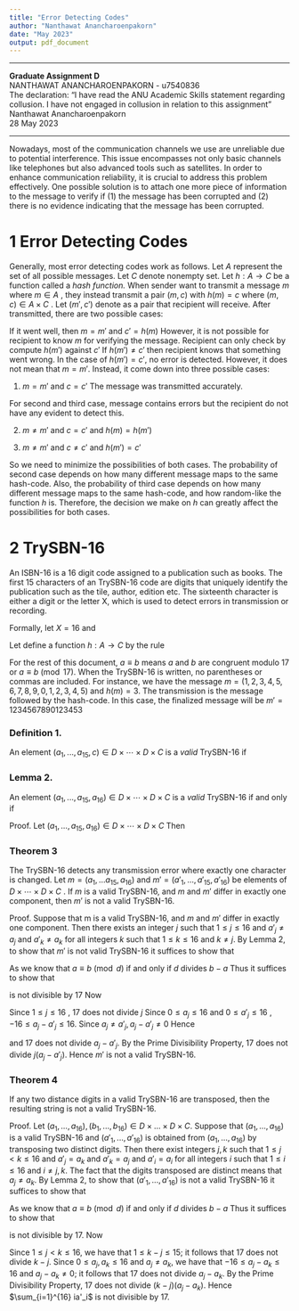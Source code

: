 ```yaml
---
title: "Error Detecting Codes"
author: "Nanthawat Anancharoenpakorn"
date: "May 2023"
output: pdf_document
---
```


___
| **Graduate Assignment D**
| NANTHAWAT ANANCHAROENPAKORN - u7540836
| The declaration: "I have read the ANU Academic Skills statement regarding collusion. I have not engaged in  collusion in relation to this assignment"

| Nanthawat Anancharoenpakorn
| 28 May 2023
---

Nowadays, most of the communication channels we use are unreliable due to potential interference. This issue encompasses not only basic channels like telephones but also advanced tools such as satellites. In order to enhance communication reliability, it is crucial to address this problem effectively. One possible solution is to attach one more piece of information to the message to verify if (1) the message has been corrupted and (2) there is no evidence indicating that the message has been corrupted.

# 1 Error Detecting Codes

Generally, most error detecting codes work as follows. Let $A$ represent the set of all possible messages. Let $C$ denote nonempty set. Let $h : A \to C$ be a function called a *hash function.* When sender want to transmit a message $m$ where $m \in A$ , they instead transmit a pair $(m,c)$ with $h(m) = c$ where $(m,c) \in A \times C$ . Let $(m', c')$ denote as a pair that recipient will receive. After transmitted, there are two possible cases:

If it went well, then $m = m'$ and $c' = h(m)$ However, it is not possible for recipient to know $m$ for verifying the message. Recipient can only check by compute $h(m')$ against $c'$ If $h(m') \neq c'$ then recipient knows that something went wrong. In the case of $h(m') = c'$, no error is detected. However, it does not mean that $m = m'$. Instead, it come down into three possible cases:

(1) $m = m'$ and $c = c'$ The message was transmitted accurately.

For second and third case, message contains errors but the recipient do not have any evident to detect this.

(2) $m \neq m'$ and $c = c'$ and $h(m) = h(m')$

(3) $m \neq m'$ and $c \neq c'$ and $h(m') = c'$

So we need to minimize the possibilities of both cases. The probability of second case depends on how many different message maps to the same hash-code. Also, the probability of third case depends on how many different message maps to the same hash-code, and how random-like the function $h$ is. Therefore, the decision we make on $h$ can greatly affect the possibilities for both cases.

# 2 TrySBN-16

An ISBN-16 is a 16 digit code assigned to a publication such as books. The first 15 characters of an TrySBN-16 code are digits that uniquely identify the publication such as the tile, author, edition etc. The sixteenth character is either a digit or the letter X, which is used to detect errors in transmission or recording.

Formally, let $X=16$ and

```{=tex}
\begin{align*}
D &=\{0,1,2,…,9\}, \\
C &= \{0,1,2,3,..., 14, 15,X \}, \\
A &= D \times D \times \cdots \times D \; \text{(15 times)}
\end{align*}
```
Let define a function $h: A \to C$ by the rule

```{=tex}
\begin{align*}
\forall(a_1,...,a_{15}) \in A \quad h((a_1,...,a_{15})) \equiv \sum_{i =1}^{15}ia_i \pmod{17} \\
\end{align*}
```
For the rest of this document, $a \equiv b$ means $a$ and $b$ are congruent modulo $17$ or $a \equiv b \pmod{17}$. When the TrySBN-16 is written, no parentheses or commas are included. For instance, we have the message $m = (1,2,3,4,5,6,7,8,9,0,1,2,3,4,5)$ and $h(m) = 3$. The transmission is the message followed by the hash-code. In this case, the finalized message will be $m' = 1234567890123453$

### Definition 1.

An element $(a_1,...,a_{15},c) \in D \times \cdots \times D \times C$ is a *valid* TrySBN-16 if

```{=tex}
\begin{align*}
c \equiv \sum_{i=1}^{15}ia_i \pmod{17}
\end{align*}
```
### Lemma 2.

An element $(a_1,...,a_{15},a_{16}) \in D \times \cdots \times D \times C$ is a *valid* TrySBN-16 if and only if

```{=tex}
\begin{align*}
\sum_{i=1}^{16}ia_i \equiv 0 \pmod{17}
\end{align*}
```
Proof. Let $(a_1, ..., a_{15},a_{16}) \in D \times \cdots \times D \times C$ Then

```{=tex}
\begin{align*}
&(a_1,...,a_{15},a_{16}) \qquad \text{(is a valid TrySBN-16)} \\
&\Leftrightarrow a_{16} \equiv \sum_{i=1}^{15}ia_i \qquad \text{(using the definition above )} \\ 
&\Leftrightarrow 0 \equiv (\sum_{i=1}^{15}ia_i) - (a_{16})  \\
&\Leftrightarrow 0 \equiv (\sum_{i=1}^{15}ia_i) + (-1)a_{16} \\
&\Leftrightarrow 0 \equiv (\sum_{i=1}^{15}ia_i) + 16a_{16} \qquad \text{(because} \; 16 \equiv -1) \\
&\Leftrightarrow 0 \equiv (\sum_{i=1}^{16}ia_i) \\ 
\end{align*}
```
### Theorem 3

The TrySBN-16 detects any transmission error where exactly one character is changed. Let $m = (a_1,…a_{15},a_{16})$ and $m' = (a'_1,…,a'_{15},a'_{16})$ be elements of $D \times \cdots \times D \times C$ . If $m$ is a valid TrySBN-16, and $m$ and $m'$ differ in exactly one component, then $m'$ is not a valid TrySBN-16.

Proof. Suppose that m is a valid TrySBN-16, and $m$ and $m'$ differ in exactly one component. Then there exists an integer $j$ such that $1 \leq j \leq 16$ and $a'_j \neq a_j$ and $a'_k \neq a_k$ for all integers $k$ such that $1 \leq k \leq 16$ and $k \neq j$. By Lemma 2, to show that $m'$ is not valid TrySBN-16 it suffices to show that

```{=tex}
\begin{align*}
&0 \not\equiv \sum_{i=1}^{16}ia'_i
\end{align*}
```
As we know that $a \equiv b \pmod{d}$ if and only if $d$ divides $b-a$ Thus it suffices to show that

```{=tex}
\begin{align*}
\sum_{i=1}^{16}ia'_i
\end{align*}
```
is not divisible by $17$ Now

```{=tex}
\begin{align*}
\sum_{i=1}^{16}ia'_i &\equiv \sum_{i=1}^{16}ia'_i -0 \\
&\equiv \sum_{i=1}^{16}ia'_i - \sum_{i=1}^{16}ia_i \qquad \text{(by lemma, because m is a valid TrySBN-16)} \\ 
&\equiv \sum_{i=1}^{16}i(a'_i - a_i) \qquad \text{(using algebraic properties of summation)} \\ 
&\equiv j(a'_j - a_j) \qquad \text{(because} \; a_k = a'_k \text{when} \; k \neq j) \\
\end{align*}
```
Since $1 \leq j \leq 16$ , $17$ does not divide $j$ Since $0 \leq a_j \leq 16$ and $0 \leq a'_j \leq 16$ , $-16 \leq a_j -a'_j \leq 16$. Since $a_j \neq a'_j, a_j - a'_j \neq 0$ Hence

```{=tex}
\begin{align*}
a_j - a'_j \in \{-16,\ldots,-1\} \cup \{1,\ldots,16\},
\end{align*}
```
and $17$ does not divide $a_j - a'_j$. By the Prime Divisibility Property, 17 does not divide $j(a_j - a'_j)$. Hence $m'$ is not a valid TrySBN-16.

### Theorem 4

If any two distance digits in a valid TrySBN-16 are transposed, then the resulting string is not a valid TrySBN-16.

Proof. Let $(a_1,...,a_{16}),(b_1,...,b_{16}) \in D \times \ldots \times D \times C$. Suppose that $(a_1, . . . , a_{16})$ is a valid TrySBN-16 and $(a'_1, . . . , a'_{16})$ is obtained from $(a_1, . . . , a_{16})$ by transposing two distinct digits. Then there exist integers $j, k$ such that $1 \leq j < k \leq 16$ and $a'_j = a_k$ and $a'_k = a_j$ and $a'_i = a_i$ for all integers $i$ such that $1 \leq i \leq 16$ and $i \neq j, k$. The fact that the digits transposed are distinct means that $a_j \neq a_k$. By Lemma 2, to show that $(a'_1,...,a'_{16})$ is not a valid TrySBN-16 it suffices to show that

```{=tex}
\begin{align*}
&0 \not\equiv \sum_{i=1}^{16}ia'_i
\end{align*}
```
As we know that $a \equiv b \pmod{d}$ if and only if $d$ divides $b-a$ Thus it suffices to show that

```{=tex}
\begin{align*}
\sum_{i=1}^{16}ia'_i
\end{align*}
```
is not divisible by $17$. Now

```{=tex}
\begin{align*}
\sum_{i=1}^{16}ia'_i &\equiv \sum_{i=1}^{16}ia'_i -0 \\
&\equiv \sum_{i=1}^{16}ia'_i - \sum_{i=1}^{16}ia_i \qquad \text{(by lemma, because m is a valid TrySBN-16)} \\ 
&\equiv \sum_{i=1}^{16}i(a'_i - a_i) \qquad \text{(using algebraic properties of summation)} \\ 
&\equiv j(a'_j - a_j) + k(a'_k - a_k) \qquad \text{(because} \; a_i = a'_i \; \text{when} \; i \neq j,k) \\
&\equiv j(a_k - a_j) + k(a_j - a_k) \qquad \text{(because} \; a'_j = a_k \; \text{and} \; a'_k = a_j) \\
&\equiv (k-j)(a_j-a_k)
\end{align*}
```
Since $1 \leq j < k \leq 16$, we have that $1 \leq k - j \leq 15$; it follows that $17$ does not divide $k - j$. Since $0 \leq a_j, a_k \leq 16$ and $a_j \neq a_k$, we have that $-16 \leq a_j - a_k \leq 16$ and $a_j - a_k \neq 0$; it follows that $17$ does not divide $a_j - a_k$. By the Prime Divisibility Property, $17$ does not divide $(k - j)(a_j - a_k)$. Hence $\sum_{i=1}^{16} ia'_i$ is not divisible by $17$.
